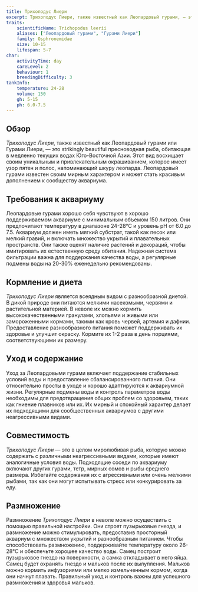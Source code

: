 ```yaml
---
title: Трихоподус Лиери
excerpt: Трихоподус Лиери, также известный как Леопардовый гурами, — это strikingly beautiful пресноводная рыба из Юго-Восточной Азии, восхищающая своими яркими цветами и мирным характером.
traits:
    scientificName: Trichopodus leerii
    aliases: ["Леопардовый гурами", "Гурами Лиери"]
    family: Osphronemidae
    size: 10-15
    lifespan: 5-7
char:
    activityTime: day
    careLevel: 2
    behaviour: 1
    breedingDifficulty: 3
tankInfo:
    temperature: 24-28
    volume: 150
    gh: 5-15
    ph: 6.0-7.5
---
```


## Обзор
*Трихоподус Лиери*, также известный как Леопардовый гурами или Гурами Лиери, — это strikingly beautiful пресноводная рыба, обитающая в медленно текущих водах Юго-Восточной Азии. Этот вид восхищает своим уникальным и привлекательным окрашиванием, которое имеет узор пятен и полос, напоминающий шкуру леопарда. Леопардовый гурами известен своим мирным характером и может стать красивым дополнением к сообществу аквариума.

## Требования к аквариуму
Леопардовые гурами хорошо себя чувствуют в хорошо поддерживаемом аквариуме с минимальным объемом 150 литров. Они предпочитают температуру в диапазоне 24-28°C и уровень pH от 6.0 до 7.5. Аквариум должен иметь мягкий субстрат, такой как песок или мелкий гравий, и включать множество укрытий и плавательных пространств. Они также оценят наличие растений и декораций, чтобы имитировать их естественную среду обитания. Надежная система фильтрации важна для поддержания качества воды, а регулярные подмены воды на 20-30% еженедельно рекомендованы.

## Кормление и диета
*Трихоподус Лиери* является всеядным видом с разнообразной диетой. В дикой природе они питаются мелкими насекомыми, червями и растительной материей. В неволе их можно кормить высококачественными гранулами, хлопьями и живыми или замороженными кормами, такими как кровь червей, артемия и дафнии. Предоставление разнообразного питания поможет поддерживать их здоровье и улучшит окраску. Кормите их 1-2 раза в день порциями, соответствующими их размеру.

## Уход и содержание
Уход за Леопардовыми гурами включает поддержание стабильных условий воды и предоставление сбалансированного питания. Они относительно просты в уходе и хорошо адаптируются к аквариумной жизни. Регулярные подмены воды и контроль параметров воды необходимы для предотвращения общих проблем со здоровьем, таких как гниение плавников или их. Их мирный и спокойный характер делает их подходящими для сообщественных аквариумов с другими неагрессивными видами.

## Совместимость
*Трихоподус Лиери* — это в целом миролюбивая рыба, которую можно содержать с различными неагрессивными видами, которые имеют аналогичные условия воды. Подходящие соседи по аквариуму включают других гурами, тетр, мирных сомов и рыбы среднего размера. Избегайте содержания их с агрессивными или очень мелкими рыбами, так как они могут испытывать стресс или конкурировать за еду.

## Размножение
Размножение *Трихоподус Лиери* в неволе можно осуществить с помощью правильной настройки. Они строят пузырьковые гнезда, и размножение можно стимулировать, предоставив просторный аквариум с множеством укрытий и разнообразным питанием. Чтобы способствовать размножению, поддерживайте температуру около 26-28°C и обеспечьте хорошее качество воды. Самец построит пузырьковое гнездо на поверхности, а самка откладывает в него яйца. Самец будет охранять гнездо и мальков после их вылупления. Мальков можно кормить инфузориями или мелко измельченным кормом, когда они начнут плавать. Правильный уход и контроль важны для успешного размножения и здоровья мальков.